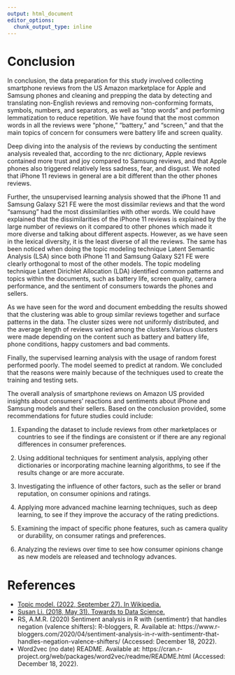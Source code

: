 ```yaml
---
output: html_document
editor_options: 
  chunk_output_type: inline
---
```


# **Conclusion**

In conclusion, the data preparation for this study involved collecting smartphone reviews from the US Amazon marketplace for Apple and Samsung phones and cleaning and prepping the data by detecting and translating non-English reviews and removing non-conforming formats, symbols, numbers, and separators, as well as "stop words" and performing lemmatization to reduce repetition. We have found that the most common words in all the reviews were "phone," "battery," and "screen," and that the main topics of concern for consumers were battery life and screen quality. 

Deep diving into the analysis of the reviews by conducting the sentiment analysis revealed that, according to the nrc dictionary, Apple reviews contained more trust and joy compared to Samsung reviews, and that Apple phones also triggered relatively less sadness, fear, and disgust. We noted that iPhone 11 reviews in general are a bit different than the other phones reviews. 

Further, the unsupervised learning analysis showed that the iPhone 11 and Samsung Galaxy S21 FE were the most dissimilar reviews and that the word "samsung" had the most dissimilarities with other words. We could have explained that the dissimilarities of the iPhone 11 reviews is explained by the large number of reviews on it compared to other phones which made it more diverse and talking about different aspects. However, as we have seen in the lexical diversity, it is the least diverse of all the reviews. The same has been noticed when doing the topic modeling technique Latent Semantic Analysis (LSA) since both iPhone 11 and Samsung Galaxy S21 FE were clearly orthogonal to most of the other models. The topic modeling technique Latent Dirichlet Allocation (LDA) identified common patterns and topics within the documents, such as battery life, screen quality, camera performance, and the sentiment of consumers towards the phones and sellers. 

As we have seen for the word and document embedding the results showed that the clustering was able to group similar reviews together and surface patterns in the data. The cluster sizes were not uniformly distributed, and the average length of reviews varied among the clusters.Various clusters were made depending on the content such as battery and battery life, phone conditions, happy customers and bad comments.  

Finally, the supervised learning analysis with the usage of random forest performed poorly. The model seemed to predict at random. We concluded that the reasons were mainly because of the techniques used to create the training and testing sets.

The overall analysis of smartphone reviews on Amazon US provided insights about consumers' reactions and sentiments about iPhone and Samsung models and their sellers. Based on the conclusion provided, some recommendations for future studies could include:

1. Expanding the dataset to include reviews from other marketplaces or countries to see if the findings are consistent or if there are any regional differences in consumer preferences.

2. Using additional techniques for sentiment analysis, applying other dictionaries or incorporating machine learning algorithms, to see if the results change or are more accurate.

3. Investigating the influence of other factors, such as the seller or brand reputation, on consumer opinions and ratings.

4. Applying more advanced machine learning techniques, such as deep learning, to see if they improve the accuracy of the rating predictions.

5. Examining the impact of specific phone features, such as camera quality or durability, on consumer ratings and preferences.

6. Analyzing the reviews over time to see how consumer opinions change as new models are released and technology advances.

# **References**

* [Topic model. (2022, September 27). In Wikipedia.](https://en.wikipedia.org/wiki/Topic_model)
* [Susan Li. (2018, May 31). Towards to Data Science.](https://towardsdatascience.com/topic-modeling-and-latent-dirichlet-allocation-in-python-9bf156893c24)
* RS, A.M.R. (2020) Sentiment analysis in R with {sentimentr} that handles negation (valence shifters): R-bloggers, R. Available at: https://www.r-bloggers.com/2020/04/sentiment-analysis-in-r-with-sentimentr-that-handles-negation-valence-shifters/ (Accessed: December 18, 2022). 
* Word2vec (no date) README. Available at: https://cran.r-project.org/web/packages/word2vec/readme/README.html (Accessed: December 18, 2022).







 
